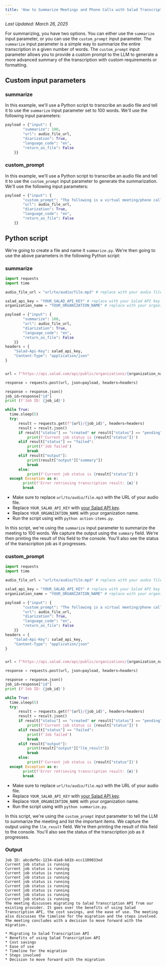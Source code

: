 ```yaml
---
title: 'How to Summarize Meetings and Phone Calls with Salad Transcription API'
---
```


_Last Updated: March 26, 2025_

For summarizing, you have two options. You can either use the `summarize` input parameter, or you can use the
`custom_prompt` input parameter. The `summarize` input parameter is a simple way to summarize the entire transcription
in a given number of words. The `custom_prompt` input parameter allows you to provide a custom prompt to the LLM to
generate a more advanced summary of the transcription with custom requirements or formatting.

## Custom input parameters

### summarize

In this example, we'll use a Python script to transcribe an audio file and tell it to use the `summarize` input
parameter set to 100 words. We'll use the following input parameters:

```python
payload = {"input": {
        "summarize": 100,
        "url": audio_file_url,
        "diarization": True,
        "language_code": "en",
        "return_as_file": False
    }}
```

### custom_prompt

In this example, we'll use a Python script to transcribe an audio file and tell it to use the `custom_prompt` input
parameter to generate the summarization. We'll use the following input parameters:

```python
payload = {"input": {
        "custom_prompt": "The following is a virtual meeting/phone call transcription. Summarize the call and list the important items discussed. Format it in a markdown compatible list to make it easy to read.",
        "url": audio_file_url,
        "diarization": True,
        "language_code": "en",
        "return_as_file": False
    }}
```

## Python script

We're going to create a file and name it `summarize.py`. We're then going to use the above parameters in the following
Python script:

### summarize

```python
import requests
import time

audio_file_url = "url/to/audio/file.mp3" # replace with your audio file URL

salad_api_key = "YOUR_SALAD_API_KEY" # replace with your Salad API key
organization_name = "YOUR_ORGANIZATION_NAME" # replace with your organization name

payload = {"input": {
        "summarize": 100,
        "url": audio_file_url,
        "diarization": True,
        "language_code": "en",
        "return_as_file": False
    }}
headers = {
    "Salad-Api-Key": salad_api_key,
    "Content-Type": "application/json"
}


url = f"https://api.salad.com/api/public/organizations/{organization_name}/inference-endpoints/transcribe/jobs"

response = requests.post(url, json=payload, headers=headers)

response = response.json()
job_id=response["id"]
print (f'Job ID: {job_id}')

while True:
  time.sleep(5)
  try:
      result = requests.get(f"{url}/{job_id}", headers=headers)
      result = result.json()
      if result["status"] == "created" or result["status"] == "pending" or result["status"] == "started" or result["status"] == "running":
          print(f'Current job status is {result["status"]}')
      elif result["status"] == "failed":
          print(f'Job failed')
          break
      elif result["output"]:
          print(result["output"]["summary"])
          break
      else:
          print(f'Current job status is {result["status"]}')
  except Exception as e:
        print(f'Error retrieving transcription result: {e}')
        break
```

- Make sure to replace `url/to/audio/file.mp3` with the URL of your audio file.
- Replace `YOUR_SALAD_API_KEY` with
  [your Salad API key](products/sce/getting-started/quickstart-api#step-1-obtain-your-api-key).
- Replace `YOUR_ORGANIZATION_NAME` with your organization name.
- Run the script using with `python action-items.py`.

In this script, we're using the `summarize` input parameter to summarize the meeting to 100 words. We capture the output
using the `summary` field. We're then printing the result of this field to the console. You'll also see the status of
the transcription job as it progresses.

### custom_prompt

```python
import requests
import time

audio_file_url = "url/to/audio/file.mp3" # replace with your audio file URL

salad_api_key = "YOUR_SALAD_API_KEY" # replace with your Salad API key
organization_name = "YOUR_ORGANIZATION_NAME" # replace with your organization name

payload = {"input": {
        "custom_prompt": "The following is a virtual meeting/phone call transcription. Summarize the call and list the important items discussed. Format it in a markdown compatible list to make it easy to read.",
        "url": audio_file_url,
        "diarization": True,
        "language_code": "en",
        "return_as_file": False
    }}
headers = {
    "Salad-Api-Key": salad_api_key,
    "Content-Type": "application/json"
}


url = f"https://api.salad.com/api/public/organizations/{organization_name}/inference-endpoints/transcribe/jobs"

response = requests.post(url, json=payload, headers=headers)

response = response.json()
job_id=response["id"]
print (f'Job ID: {job_id}')

while True:
  time.sleep(5)
  try:
      result = requests.get(f"{url}/{job_id}", headers=headers)
      result = result.json()
      if result["status"] == "created" or result["status"] == "pending" or result["status"] == "started" or result["status"] == "running":
          print(f'Current job status is {result["status"]}')
      elif result["status"] == "failed":
          print(f'Job failed')
          break
      elif result["output"]:
          print(result["output"]["llm_result"])
          break
      else:
          print(f'Current job status is {result["status"]}')
  except Exception as e:
        print(f'Error retrieving transcription result: {e}')
        break
```

- Make sure to replace `url/to/audio/file.mp3` with the URL of your audio file.
- Replace `YOUR_SALAD_API_KEY` with
  [your Salad API key](products/sce/getting-started/quickstart-api#step-1-obtain-your-api-key).
- Replace `YOUR_ORGANIZATION_NAME` with your organization name.
- Run the script using with `python summarize.py`.

In this script, we're using the `custom_prompt` input parameter to tell the LLM to summarize the meeting and list the
important items. We capture the output using the `llm_result` field. We're then printing the result of this field to the
console. You'll also see the status of the transcription job as it progresses.

### Output

```text
Job ID: abcdef6c-1234-41e8-b81b-ecc1109033ed
Current job status is running
Current job status is running
Current job status is running
Current job status is running
Current job status is running
Current job status is running
Current job status is running
Current job status is running
Current job status is running
The meeting discusses migrating to Salad Transcription API from our existing provider. It goes over the benefits of using Salad Transcription API, the cost savings, and the ease of use. The meeting also discusses the timeline for the migration and the steps involved. The meeting concludes with a decision to move forward with the migration.

* Migrating to Salad Transcription API
* Benefits of using Salad Transcription API
* Cost savings
* Ease of use
* Timeline for the migration
* Steps involved
* Decision to move forward with the migration
```
